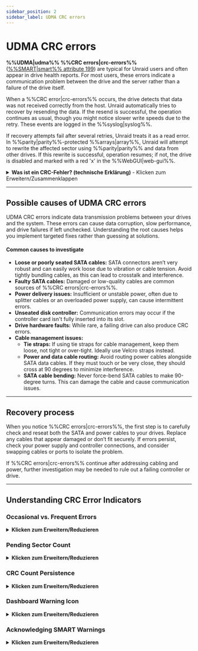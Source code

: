 ```yaml
---
sidebar_position: 2
sidebar_label: UDMA CRC errors
---
```


# UDMA CRC errors

**%%UDMA|udma%% %%CRC errors|crc-errors%%** ([%%SMART|smart%% attribute 199](../../system-administration/monitor-performance/smart-reports-and-disk-health.mdx)) are typical for Unraid users and often appear in drive health reports. For most users, these errors indicate a communication problem between the drive and the server rather than a failure of the drive itself.

When a %%CRC error|crc-errors%% occurs, the drive detects that data was not received correctly from the host. Unraid automatically tries to recover by resending the data. If the resend is successful, the operation continues as usual, though you might notice slower write speeds due to the retry. These events are logged in the %%syslog|syslog%%.

If recovery attempts fail after several retries, Unraid treats it as a read error. In %%parity|parity%%-protected %%arrays|array%%, Unraid will attempt to rewrite the affected sector using %%parity|parity%% and data from other drives. If this rewrite is successful, operation resumes; if not, the drive is disabled and marked with a red 'x' in the %%WebGUI|web-gui%%.

<details>
  <summary><strong>Was ist ein CRC-Fehler? (technische Erklärung)</strong> - Klicken zum Erweitern/Zusammenklappen</summary>

  A **%%cyclic redundancy check (CRC)|crc%%** is a mathematical checksum that detects accidental changes to raw data during transmission. In the context of %%UDMA|udma%% (ultra direct memory access), %%CRC errors|crc-errors%% mean the data sent between your drive and controller failed this integrity check. This usually indicates a physical communication issue - such as a loose or faulty cable - rather than a problem with the drive's platters or flash memory.
</details>

---

## Possible causes of UDMA CRC errors

UDMA CRC errors indicate data transmission problems between your drives and the system. These errors can cause data corruption, slow performance, and drive failures if left unchecked. Understanding the root causes helps you implement targeted fixes rather than guessing at solutions.

<h4>Common causes to investigate</h4>

- **Loose or poorly seated SATA cables:** SATA connectors aren’t very robust and can easily work loose due to vibration or cable tension. Avoid tightly bundling cables, as this can lead to crosstalk and interference.
- **Faulty SATA cables:** Damaged or low-quality cables are common sources of %%CRC errors|crc-errors%%.
- **Power delivery issues:** Insufficient or unstable power, often due to splitter cables or an overloaded power supply, can cause intermittent errors.
- **Unseated disk controller:** Communication errors may occur if the controller card isn't fully inserted into its slot.
- **Drive hardware faults:** While rare, a failing drive can also produce CRC errors.
- **Cable management issues:**
  - **Tie straps:** If using tie straps for cable management, keep them loose, not tight or over-tight. Ideally use Velcro straps instead.
  - **Power and data cable routing:** Avoid routing power cables alongside SATA data cables. If they must touch or be very close, they should cross at 90 degrees to minimize interference.
  - **SATA cable bending:** Never force-bend SATA cables to make 90-degree turns. This can damage the cable and cause communication issues.

---

## Recovery process

When you notice %%CRC errors|crc-errors%%, the first step is to carefully check and reseat both the SATA and power cables to your drives. Replace any cables that appear damaged or don’t fit securely. If errors persist, check your power supply and controller connections, and consider swapping cables or ports to isolate the problem.

If %%CRC errors|crc-errors%% continue after addressing cabling and power, further investigation may be needed to rule out a failing controller or drive.

---

## Understanding CRC Error Indicators

### Occasional vs. Frequent Errors

<details>
  <summary><strong>Klicken zum Erweitern/Reduzieren</strong></summary>

  Das Verständnis der Häufigkeit und das Muster von %%CRC-Fehlern|crc-errors%% hilft Ihnen, die Dringlichkeit Ihrer Antwort zu bestimmen. Nicht alle Fehler erfordern sofortige Maßnahmen, aber Muster können zugrunde liegende Probleme aufdecken, die Aufmerksamkeit erfordern.

  <h4>Gelegentliche Fehler (niedrige Bedenken)</h4>
  Einige %%CRC-Fehler|crc-errors%% über Wochen oder Monate hinweg sind normalerweise kein Grund zur Sorge. Diese isolierten Vorfälle können durch vorübergehende Stromschwankungen, Kabelbewegungen während der Wartung oder andere vorübergehende Probleme verursacht werden, die sich von selbst lösen.

  <h4>Häufige Fehler (hohe Bedenken)</h4>
  Tägliche oder wöchentliche %%CRC-Fehler|crc-errors%% oder schnell ansteigende Fehlerraten deuten auf ein anhaltendes Problem hin, das sofortige Untersuchung erfordert. Dieses Muster weist oft auf Hardwareprobleme wie lose Verbindungen, defekte Kabel oder Probleme mit der Stromversorgung hin, die sich mit der Zeit nur verschlimmern werden.

  <h4>Wann man Maßnahmen ergreifen sollte</h4>
  Untersuchen Sie sofort, wenn Fehler häufig sind oder zunehmen. Überprüfen Sie Ihre Verkabelung und Stromversorgung auf intermittierende Probleme und überwachen Sie die Fehlerraten, um sich verschlechternde Bedingungen zu erkennen. Ziehen Sie vorbeugende Wartungsmaßnahmen in Betracht, wenn Fehler bestehen bleiben, da diese Probleme sich selten von selbst lösen und zu schwerwiegenderen Ausfällen führen können.
</details>

### Pending Sector Count

<details>
  <summary><strong>Klicken zum Erweitern/Reduzieren</strong></summary>

  Der **Aktuelle anhängige Sektoranzahl** ([%%SMART|smart%% Attribut 197](../../system-administration/monitor-performance/smart-reports-and-disk-health.mdx)) ist ein kritischer Indikator, der oft neben %%CRC-Fehlern|crc-errors%% erscheint. Diese Kombination weist auf ein ernstes Problem hin, das sofortige Aufmerksamkeit und sorgfältige Überwachung erfordert.

  Anhängige Sektoren zeigen auf, dass die Festplattenbereiche möglicherweise beim Zugriff nicht lesbar sind. Dies sind Sektoren, die Lese-Fehler erfahren haben und nun vom Laufwerksfirmware als potenziell problematisch markiert wurden. Wenn anhängige Sektoren neben %%CRC-Fehlern|crc-errors%% auftreten, deutet dies darauf hin, dass Kommunikationsprobleme physische Schäden am Laufwerk verursachen, die Fähigkeit, Daten zuverlässig zu speichern und abzurufen, erschweren.

  <h4>Warum diese Kombination gefährlich ist</h4>
  %%CRC-Fehler|crc-errors%% deuten auf Kommunikationsprobleme zwischen Laufwerk und Controller hin, während anhängige Sektoren anzeigen, dass einige Bereiche der Festplatte unzuverlässig werden. Zusammen schaffen sie eine Hochrisikosituation, in der der Schutz Ihrer Daten gefährdet sein könnte. Wenn währenddessen ein weiteres Laufwerk ausfällt und dieses noch anhängige Sektoren hat, könnte Ihre Fähigkeit zur Datenwiederherstellung schwer beeinträchtigt werden, was die [Datenwiederherstellung](../../troubleshooting/common-issues/data-recovery.mdx) gefährden könnte.

  Wenn Sie diese Kombination sehen, sollten Sie:

  - **Immediately** backup any critical data that isn't already protected.
  - Check the drive's health using extended %%SMART|smart%% tests, and consider drive replacement if pending sectors continue to increase.
  - Monitor the situation closely for additional warning signs, and be prepared to rebuild your array if the drive becomes unreliable.
</details>

### CRC Count Persistence

<details>
  <summary><strong>Klicken zum Erweitern/Reduzieren</strong></summary>

  Die Anzahl der %%CRC-Fehler|crc-errors%% in den [%%SMART|smart%% Daten](../../system-administration/monitor-performance/smart-reports-and-disk-health.mdx) Ihres Laufwerks wird nie zurückgesetzt - sie steigt nur an.

  Diese kumulative Natur bedeutet:

  - The count represents the total lifetime errors for that drive
  - Monitor the rate of increase to identify worsening conditions
  - Once an error occurs, it's permanently recorded
  - Use the count to schedule preventive maintenance before problems escalate

  Geraten Sie nicht in Panik, wenn Sie ein paar CRC-Fehler sehen, aber verfolgen Sie die Anstiegsrate. Ein plötzlicher Anstieg der Fehlerrate zeigt oft ein neues Problem an, das sofortige Aufmerksamkeit erfordert.
</details>

### Dashboard Warning Icon

<details>
  <summary><strong>Klicken zum Erweitern/Reduzieren</strong></summary>

  Wenn Unraid einen %%CRC-Fehler|crc-errors%% erkennt, zeigt das **Dashboard** ein Warnsymbol neben dem betroffenen Laufwerk an. Dies ist eine %%SMART|smart%% Warnung, die Sie dazu veranlassen sollte, das Problem zu überprüfen und zu beheben.

  <h4>Warum das wichtig ist</h4>

  - Early warning system for potential hardware issues
  - Helps prevent data loss by catching problems early
  - Indicates when preventive maintenance is needed
  - Part of Unraid's proactive monitoring system

  Klicken Sie auf das Warnsymbol, um detaillierte %%SMART|smart%% Informationen anzuzeigen und die Warnung zur Kenntnis zu nehmen.
</details>

### Acknowledging SMART Warnings

<details>
  <summary><strong>Klicken zum Erweitern/Reduzieren</strong></summary>

  Um SMART-Warnungen zu bestätigen und zu löschen:

  1. Click the **orange warning icon** next to the affected drive
  2. Select **Acknowledge** from the options menu
  3. Confirm the action if prompted
  4. The icon will turn **green** to indicate acknowledgment

  <h4>Was die Bestätigung bewirkt</h4>

  - Clears the warning from your immediate view
  - Tracks that you've seen the issue
  - Only re-alerts if the error count increases further
  - Maintains monitoring of the underlying problem

  :::wichtig
  Das Bestätigen einer Warnung behebt das zugrunde liegende Problem nicht – es zeigt lediglich Unraid an, dass Sie darüber informiert sind. Sie sollten dennoch die Ursache der %%CRC-Fehler|crc-errors%% untersuchen und beheben.
  :::
</details>
